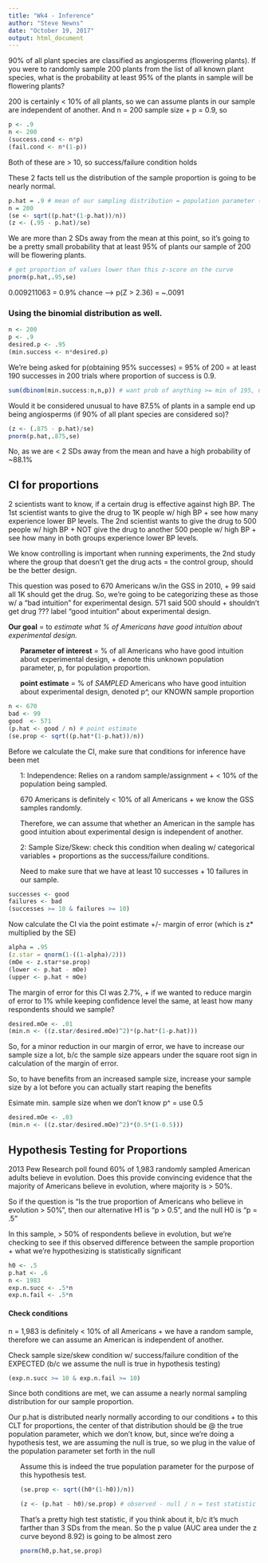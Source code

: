 ```yaml
---
title: "Wk4 - Inference"
author: "Steve Newns"
date: "October 19, 2017"
output: html_document
---
```

90% of all plant species are classified as angiosperms (flowering plants). If you were to randomly sample 200 plants from the list of all known plant species, what is the probability at least 95% of the plants in sample will be flowering plants?

200 is certainly < 10% of all plants, so we can assume plants in our sample are independent of another. 
And n = 200 sample size + p = 0.9, so
```r
p <- .9
n <- 200
(success.cond <- n*p)
(fail.cond <- n*(1-p))
```

Both of these are > 10, so success/failure condition holds 

These 2 facts tell us the distribution of the sample proportion is going to be nearly normal.

```r
p.hat = .9 # mean of our sampling distribution = population parameter (when normal)
n = 200
(se <- sqrt((p.hat*(1-p.hat))/n))
(z <- (.95 - p.hat)/se)
```

We are more than 2 SDs away from the mean at this point, so it's going to be a pretty small probability that at least 95% of plants our sample of 200 will be flowering plants. 
```r
# get proportion of values lower than this z-score on the curve
pnorm(p.hat,.95,se)
```
0.009211063 = 0.9% chance --> p(Z > 2.36) = ~.0091

### Using the binomial distribution as well. 

```r
n <- 200
p <- .9
desired.p <- .95
(min.success <- n*desired.p)
```
We're being asked for p(obtaining 95% successes) = 95% of 200 = at least 190 successes in 200 trials where proportion of success is 0.9.

```r
sum(dbinom(min.success:n,n,p)) # want prob of anything >= min of 195, up to 200
```

Would it be considered unusual to have 87.5% of plants in a sample end up being angiosperms (if 90% of all plant species are considered so)?

```r
(z <- (.875 - p.hat)/se)
pnorm(p.hat,.875,se)

```

No, as we are < 2 SDs away from the mean and have a high probability of ~88.1%

## CI for proportions

2 scientists want to know, if a certain drug is effective against high BP. The 1st scientist wants to give the drug to 1K people w/ high BP + see how many experience lower BP levels. The 2nd scientist wants to give the drug to 500 people w/ high BP + NOT give the drug to another 500 people w/ high BP + see how many in both groups experience lower BP levels. 

We know controlling is important when running experiments, the 2nd study where the group that doesn't get the drug acts = the control group, should be the better design. 

This question was posed to 670 Americans w/in the GSS in 2010, + 99 said all 1K should get the drug. So, we're going to be categorizing these as those w/ a "bad intuition" for experimental design. 571 said 500 should + shouldn't get drug ??? label "good intuition" about experimental design. 

**Our goal** = to *estimate what % of Americans have good intuition about experimental design.*
<ul> **Parameter of interest** = % of all Americans who have good intuition about experimental design, + denote this unknown population parameter, p, for population proportion. </ul>
<ul> **point estimate** = % of *SAMPLED* Americans who have good intuition about experimental design, denoted p^, our KNOWN sample proportion </ul>

```r
n <- 670
bad <- 99
good  <- 571
(p.hat <- good / n) # point estimate
(se.prop <- sqrt((p.hat*(1-p.hat))/n))
```

Before we calculate the CI, make sure that conditions for inference have been met
<ul> 1: Independence: Relies on a random sample/assignment + < 10% of the population being sampled. </ul>
  <ul> 670 Americans is definitely < 10% of all Americans + we know the GSS samples randomly. </ul>
  <ul> Therefore, we can assume that whether an American in the sample has good intuition about experimental design is independent of another. </ul>
  
<ul> 2: Sample Size/Skew: check this condition when dealing w/ categorical variables + proportions as the success/failure conditions. </ul>
  <ul> Need to make sure that we have at least 10 successes + 10 failures in our sample. </ul>
  
```r
successes <- good
failures <- bad
(successes >= 10 & failures >= 10)
```

Now calculate the CI via the point estimate +/- margin of error (which is z* multiplied by the SE)

```r
alpha = .95
(z.star = qnorm(1-((1-alpha)/2)))
(mOe <- z.star*se.prop)
(lower <- p.hat - mOe)
(upper <- p.hat + mOe)
```

The margin of error for this CI was 2.7%, + if we wanted to reduce margin of error to 1% while keeping confidence level the same, at least how many respondents should we sample? 

```r
desired.mOe <- .01
(min.n <- ((z.star/desired.mOe)^2)*(p.hat*(1-p.hat)))
```

So, for a minor reduction in our margin of error, we have to increase our sample size a lot, b/c the sample size appears under the square root sign in calculation of the margin of error. 

So, to have benefits from an increased sample size, increase your sample size by a lot before you can actually start reaping the benefits

Esimate min. sample size when we don't know p^ = use 0.5
```r
desired.mOe <- .03
(min.n <- ((z.star/desired.mOe)^2)*(0.5*(1-0.5)))
```

## Hypothesis Testing for Proportions

2013 Pew Research poll found 60% of 1,983 randomly sampled American adults believe in evolution. Does this provide convincing evidence that the majority of Americans believe in evolution, where majority is > 50%. 

So if the question is "Is the true proportion of Americans who believe in evolution > 50%", then our alternative H1 is "p > 0.5", and the null H0 is "p = .5"

In this sample, > 50% of respondents believe in evolution, but we're checking to see if this observed difference between the sample proportion + what we're hypothesizing is statistically significant

```r
h0 <- .5
p.hat <- .6
n <- 1983
exp.n.succ <- .5*n
exp.n.fail <- .5*n
```

#### Check conditions

n = 1,983 is definitely < 10% of all Americans + we have a random sample, therefore we can assume an American is independent of another. 

Check sample size/skew condition w/ success/failure condition of the EXPECTED (b/c we assume the null is true in hypothesis testing)

```r
(exp.n.succ >= 10 & exp.n.fail >= 10)
```

Since both conditions are met, we can assume a nearly normal sampling distribution for our sample proportion.

Our p.hat is distributed nearly normally according to our conditions + to this CLT for proportions, the center of that distribution should be @ the true population parameter, which we don't know, but, since we're doing a hypothesis test, we are assuming the null is true, so we plug in the value of the population parameter set forth in the null </ul>
<ul> Assume this is indeed the true population parameter for the purpose of this hypothesis test. 

```r
(se.prop <- sqrt((h0*(1-h0))/n))

(z <- (p.hat - h0)/se.prop) # observed - null / n = test statistic
```

That's a pretty high test statistic, if you think about it, b/c it's much farther than 3 SDs from the mean. So the p value (AUC area under the z curve beyond 8.92) is going to be almost zero

```r
pnorm(h0,p.hat,se.prop)
```